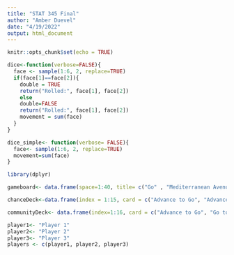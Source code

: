 ---
title: "STAT 345 Final"
author: "Amber Duevel"
date: "4/19/2022"
output: html_document
---

```{r setup, include=FALSE}
knitr::opts_chunk$set(echo = TRUE)
```

```{r dice}
dice<-function(verbose=FALSE){
  face <- sample(1:6, 2, replace=TRUE)
  if(face[1]==face[2]){
    double = TRUE
    return("Rolled:", face[1], face[2])
    else
    double=FALSE
    return("Rolled:", face[1], face[2])
    movement = sum(face)
  }
}

dice_simple<- function(verbose= FALSE){
  face<- sample(1:6, 2, replace=TRUE)
  movement=sum(face)
}
```

```{r game board}
library(dplyr)

gameboard<- data.frame(space=1:40, title= c("Go" , "Mediterranean Avenue" , "Community Chest" , "Baltic Avenue" , "Income Tax" , "Reading Railroad" , "Oriental Avenue" , "Chance" , "Vermont Avenue" , "Connecticut Avenue" , "Jail" , "St. Charles Place" , "Electric Company" , "States Avenue" , "Virginia Avenue" , "Pennsylvania Railroad" , "St. James Place" , "Community Chest" , "Tennessee Avenue" , "New York Avenue" , "Free Parking" , "Kentucky Avenue" , "Chance" , "Indiana Avenue" , "Illinois Avenue" , "B & O Railroad" , "Atlantic Avenue" , "Ventnor Avenue" , "Water Works" , "Marvin Gardens" , "Go to jail" , "Pacific Avenue" , "North Carolina Avenue" , "Community Chest" , "Pennsylvania Avenue" , "Short Line Railroad" , "Chance" , "Park Place" , "Luxury Tax" , "Boardwalk"))

chanceDeck<-data.frame(index = 1:15, card = c("Advance to Go", "Advance to Illinois Ave.", "Advance to St. Charles Place", "Advance token to nearest Utility", " Advance token to the nearest Railroad","Take a ride on the Reading Railroad", "Take a walk on the Boardwalk","Go to Jail", "Go Back 3 Spaces", "Bank pays you dividend of $50", "Get out of Jail Free", "Make general repairs on all your property", "Pay Poor Tax of $15","You have been Elected Chairman of the Board", "You inherit $100"))

communityDeck<- data.frame(index=1:16, card = c("Advance to Go", "Go to Jail","Bank error in your favor. Collect $200", "Doctor's fees Pay $50", "From sale of stock you get $45", "Get out of Jail Free", "Grand opera Night Opening", "Christmas Fund matures","Income tax refund","Life insurance matures. Collect $100","Pay hospital fess of $100", "Pay school tax of $150","Receive for services $25", "You are assesed for street repairs", "You ave won second prize in a beauty contest", "You inherit $100"))
```

```{r player}
player1<- "Player 1"
player2<- "Player 2"
player3<- "Player 3"
players <- c(player1, player2, player3)
```

```{r}

```